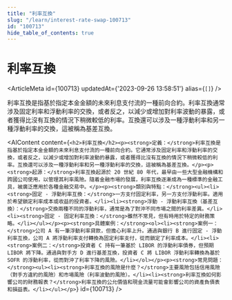 ```yaml
---
title: "利率互換"
slug: "/learn/interest-rate-swap-100713"
id: "100713"
hide_table_of_contents: true
---
```



# 利率互換

<ArticleMeta id={100713} updatedAt={'2023-09-26 13:58:51'} alias={`[]`} />
<div className='border-solid border-b border-t-0 my-4 border-[var(--ifm-color-gray-300)]' />

利率互換是指基於指定本金金額的未來利息支付流的一種前向合約。利率互換通常涉及固定利率和浮動利率的交換，或者反之，以減少或增加對利率波動的暴露，或者獲得比沒有互換的情況下稍微較低的利率。互換還可以涉及一種浮動利率和另一種浮動利率的交換，這被稱為基差互換。

<AIContent content={`<h2>利率互換</h2><p><strong>定義：</strong>利率互換是指基於指定本金金額的未來利息支付流的一種前向合約。它通常涉及固定利率和浮動利率的交換，或者反之，以減少或增加對利率波動的暴露，或者獲得比沒有互換的情況下稍微較低的利率。互換還可以涉及一種浮動利率和另一種浮動利率的交換，這被稱為基差互換。</p><p><strong>起源：</strong>利率互換起源於 20 世紀 80 年代，最早由一些大型金融機構和跨國公司使用，以管理其利率風險。隨着金融市場的發展，利率互換逐漸成為一種標準的金融工具，被廣泛應用於各種金融交易中。</p><p><strong>類別與特點：</strong><ul><li><strong>固定 - 浮動利率互換：</strong>一方支付固定利率，另一方支付浮動利率。適用於希望鎖定利率成本或收益的投資者。</li><li><strong>浮動 - 浮動利率互換（基差互換）：</strong>交換兩種不同的浮動利率，通常是為了對沖不同市場之間的利率差異。</li><li><strong>固定 - 固定利率互換：</strong>雖然不常見，但有時用於特定的財務策略。</li></ul></p><p><strong>具體案例：</strong><ol><li><strong>案例一：</strong>公司 A 有一筆浮動利率貸款，但擔心利率上升。通過與銀行 B 進行固定 - 浮動利率互換，公司 A 將浮動利率支付轉換為固定利率支付，從而鎖定了利率成本。</li><li><strong>案例二：</strong>投資者 C 持有一筆基於 LIBOR 的浮動利率債券，但預期 LIBOR 將下降。通過與對手方 D 進行基差互換，投資者 C 將 LIBOR 浮動利率轉換為基於 SOFR 的浮動利率，從而對沖了利率下降的風險。</li></ol></p><p><strong>常見問題：</strong><ul><li><strong>利率互換的風險是什麼？</strong>主要風險包括信用風險（對手方違約的風險）和市場風險（利率波動的風險）。</li><li><strong>利率互換如何影響公司的財務報表？</strong>利率互換的公允價值和現金流量可能會影響公司的資產負債表和損益表。</li></ul></p>`} id={100713} />
